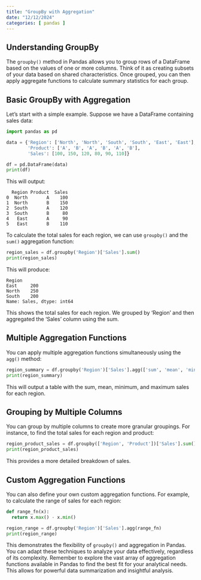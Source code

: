 ```yaml
---
title: "GroupBy with Aggregation"
date: "12/12/2024"
categories: [ pandas ]
---
```


## Understanding GroupBy

The `groupby()` method in Pandas allows you to group rows of a DataFrame based on the values of one or more columns.  Think of it as creating subsets of your data based on shared characteristics.  Once grouped, you can then apply aggregate functions to calculate summary statistics for each group.


## Basic GroupBy with Aggregation

Let's start with a simple example. Suppose we have a DataFrame containing sales data:


```python
import pandas as pd

data = {'Region': ['North', 'North', 'South', 'South', 'East', 'East'],
        'Product': ['A', 'B', 'A', 'B', 'A', 'B'],
        'Sales': [100, 150, 120, 80, 90, 110]}

df = pd.DataFrame(data)
print(df)
```

This will output:

```
  Region Product  Sales
0  North       A    100
1  North       B    150
2  South       A    120
3  South       B     80
4   East       A     90
5   East       B    110
```

To calculate the total sales for each region, we can use `groupby()` and the `sum()` aggregation function:


```python
region_sales = df.groupby('Region')['Sales'].sum()
print(region_sales)
```

This will produce:

```
Region
East     200
North    250
South    200
Name: Sales, dtype: int64
```

This shows the total sales for each region.  We grouped by 'Region' and then aggregated the 'Sales' column using the sum.


## Multiple Aggregation Functions

You can apply multiple aggregation functions simultaneously using the `agg()` method:


```python
region_summary = df.groupby('Region')['Sales'].agg(['sum', 'mean', 'min', 'max'])
print(region_summary)
```

This will output a table with the sum, mean, minimum, and maximum sales for each region.


## Grouping by Multiple Columns

You can group by multiple columns to create more granular groupings. For instance, to find the total sales for each region and product:


```python
region_product_sales = df.groupby(['Region', 'Product'])['Sales'].sum()
print(region_product_sales)
```

This provides a more detailed breakdown of sales.


##  Custom Aggregation Functions

You can also define your own custom aggregation functions. For example, to calculate the range of sales for each region:


```python
def range_fn(x):
  return x.max() - x.min()

region_range = df.groupby('Region')['Sales'].agg(range_fn)
print(region_range)
```


This demonstrates the flexibility of `groupby()` and aggregation in Pandas. You can adapt these techniques to analyze your data effectively, regardless of its complexity.  Remember to explore the vast array of aggregation functions available in Pandas to find the best fit for your analytical needs.  This allows for powerful data summarization and insightful analysis.


